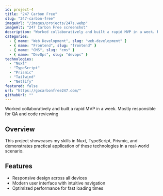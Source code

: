 ```yaml
---
id: project-4
title: "247 Carbon Free"
slug: "247-carbon-free"
imageUrl: "/images/projects/247s.webp"
imageAlt: "247 Carbon Free screenshot"
description: "Worked collaboratively and built a rapid MVP in a week. Mostly responsible for QA and code reviewing"
categories:
  - { name: "Web Development", slug: "web-development" }
  - { name: "Frontend", slug: "frontend" }
  - { name: "CMS", slug: "cms" }
  - { name: "DevOps", slug: "devops" }
technologies:
  - "Nuxt"
  - "TypeScript"
  - "Prismic"
  - "Tailwind"
  - "Netlify"
featured: false
url: "https://gocarbonfree247.com/"
githubUrl: ""
---
```


Worked collaboratively and built a rapid MVP in a week. Mostly responsible for QA and code reviewing

## Overview

This project showcases my skills in Nuxt, TypeScript, Prismic, and demonstrates practical application of these technologies in a real-world scenario.

## Features

- Responsive design across all devices
- Modern user interface with intuitive navigation
- Optimized performance for fast loading times